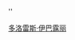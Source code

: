 {{Userbox
  |border-c = #CC0000
  |border-s = 5
  |id-c     = #CC0000
  |id-s     = 25
  |id-fc    = #CC0000
  |info-c   = #B40404
  |info-s   = 10
  |info-fc  = #ffffff
  |id       = [[File:Dolores002.jpg|50px]]
  |info     = 這个用戶永远怀念“<span style="color:#ffe024;">热情之花</span>”'''[[多洛雷斯·伊巴露丽|<span style="color:#ffe024;">多洛雷斯·伊巴露丽</span>]]'''同志。“<span style="color:#ffe024;">宁可站着死，绝不跪着生！</span>”
}}''
[[Category:怀念多洛雷斯·伊巴露丽的维基人|{{PAGENAME}}]]
<noinclude>
[[Category:政治用戶框模板|多洛雷斯·伊巴露丽]]
</noinclude>